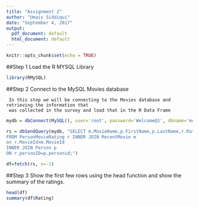 ```yaml
---
title: "Assignment 2"
author: "Umais Siddiqui"
date: "September 4, 2017"
output:
  pdf_document: default
  html_document: default
---
```


```r
knitr::opts_chunk$set(echo = TRUE)
```
##Step 1 Load the R MYSQL Library
```r
library(RMySQL)
```

##Step 2 Connect to the MySQL Movies database 

     In this step we will be connecting to the Movies database and retrieving the information that
     was collected in the survey and load that in the R Data Frame
```r
mydb = dbConnect(MySQL(), user='root', password='Welcome@1', dbname='movies', host='localhost')

rs = dbSendQuery(mydb, "SELECT m.MovieName,p.FirstName,p.LastName,r.Rating 
FROM PersonMovieRating r INNER JOIN RecentMovie m 
on r.MovieId=m.MovieId
INNER JOIN Person p
ON r.personID=p.personid;")

df=fetch(rs, n=-1)
```

##Step 3 Show the first few rows using the head function and show the summary of the ratings.
```r
head(df)
summary(df$Rating)
```
